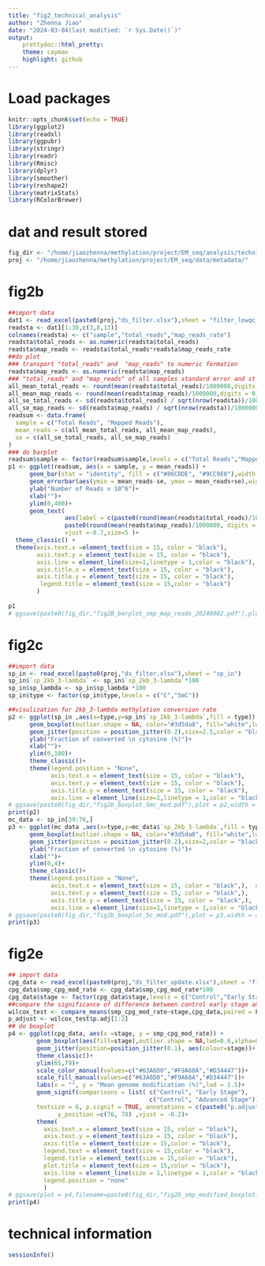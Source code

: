 ```yaml
---
title: "fig2_technical_analysis"
author: "Zhenna Jiao"
date: "2024-03-04(last modified: `r Sys.Date()`)"
output: 
    prettydoc::html_pretty:
    theme: cayman
    highlight: github
---
```

# Load packages
```r
knitr::opts_chunk$set(echo = TRUE)
library(ggplot2)
library(readxl)
library(ggpubr)
library(stringr)
library(readr)
library(Rmisc)
library(dplyr)
library(smoother)
library(reshape2)
library(matrixStats)
library(RColorBrewer)
```

# dat and result stored
```r
fig_dir <- "/home/jiaozhenna/methylation/project/EM_seq/analysis/technical/figure/fig2/"
proj <- "/home/jiaozhenna/methylation/project/EM_seq/data/metadata/"
```
# fig2b
```r
##import data
dat1 <- read_excel(paste0(proj,"ds_filter.xlsx"),sheet = "filter_lowqc_smp")
readsta <- dat1[1:38,c(3,8,13)]
colnames(readsta) <- c("sample","total_reads","map_reads_rate")
readsta$total_reads <- as.numeric(readsta$total_reads)
readsta$map_reads <- readsta$total_reads*readsta$map_reads_rate
##do plot
### transport "total_reads" and  "map_reads" to numeric formation 
readsta$map_reads <- as.numeric(readsta$map_reads)
### "total_reads" and "map_reads" of all samples standard error and st
all_mean_total_reads <- round(mean(readsta$total_reads)/1000000,digits = 0)
all_mean_map_reads <- round(mean(readsta$map_reads)/1000000,digits = 0)
all_se_total_reads <- sd(readsta$total_reads) / sqrt(nrow(readsta))/1000000
all_se_map_reads <- sd(readsta$map_reads) / sqrt(nrow(readsta))/1000000
readsum <- data.frame(
  sample = c("Total Reads", "Mapped Reads"),
  mean_reads = c(all_mean_total_reads, all_mean_map_reads),
  se = c(all_se_total_reads, all_se_map_reads)
)
### do barplot 
readsum$sample <- factor(readsum$sample,levels = c("Total Reads","Mapped Reads"))
p1 <- ggplot(readsum, aes(x = sample, y = mean_reads)) +
      geom_bar(stat = "identity", fill = c("#86CDDE", "#9CC9E0"),width = 0.5) +
      geom_errorbar(aes(ymin = mean_reads-se, ymax = mean_reads+se),width = 0.1,color = "black") +
      ylab("Number of Reads x 10^6")+
      xlab("")+
      ylim(0,400)+
      geom_text(
                aes(label = c(paste0(round(mean(readsta$total_reads)/1000000, digits = 0),"M"),
                paste0(round(mean(readsta$map_reads)/1000000, digits = 0),"M"))),
                vjust =-0.7,size=5 )+
  theme_classic() +
  theme(axis.text.x =element_text(size = 15, color = "black"),  
        axis.text.y = element_text(size = 15, color = "black"),
        axis.line = element_line(size=1,linetype = 1,color = "black"),
        axis.title.x = element_text(size = 15, color = "black"),
        axis.title.y = element_text(size = 15, color = "black"),
         legend.title = element_text(size = 15,color = "black")
        )
 
p1
# ggsave(paste0(fig_dir,"fig2B_barplot_smp_map_reads_20240902.pdf"),plot = p6,width = 4,height =4,dpi = 300)
```
# fig2c
```r
##import data
sp_in <- read_excel(paste0(proj,"ds_filter.xlsx"),sheet = "sp_in")
sp_in$`sp_2kb_3-lambda` <- sp_in$`sp_2kb_3-lambda`*100
sp_in$sp_lambda <- sp_in$sp_lambda *100
sp_in$type <- factor(sp_in$type,levels = c("C","5mC"))

##visulization for 2kb_3-lambda methylation conversion rate
p2 <- ggplot(sp_in ,aes(x=type,y=sp_in$`sp_2kb_3-lambda`,fill = type)) +
      geom_boxplot(outlier.shape = NA, color="#3d5da8", fill="white",lwd=1.5) +
      geom_jitter(position = position_jitter(0.2),size=2.5,color = "black", alpha=1) +
      ylab("Fraction of converted \n cytosine (%)")+
      xlab("")+
      ylim(0,100)+
      theme_classic()+
      theme(legend.position = "None",
            axis.text.x = element_text(size = 15, color = "black"),  
            axis.text.y = element_text(size = 15, color = "black"),
            axis.title.y = element_text(size = 15, color = "black"),
            axis.line = element_line(size=1,linetype = 1,color = "black"))
# ggsave(paste0(fig_dir,"fig2b_boxplot_5mc_mod.pdf"),plot = p2,width = 4,height = 6,dpi = 300)
print(p2)
mc_data <- sp_in[39:76,]
p3 <- ggplot(mc_data ,aes(x=type,y=mc_data$`sp_2kb_3-lambda`,fill = type)) +
      geom_boxplot(outlier.shape = NA, color="#3d5da8", fill="white",lwd=1.5,width = 0.3) +
      geom_jitter(position = position_jitter(0.2),size=2,color = "black", alpha=1) +
      ylab("Fraction of converted \n cytosine (%)")+
      xlab("")+
      ylim(0,4)+
      theme_classic()+
      theme(legend.position = "None",
            axis.text.x = element_text(size = 15, color = "black",),  # 设置X轴字体大小为12
            axis.text.y = element_text(size = 15, color = "black",),
            axis.title.y = element_text(size = 15, color = "black",),
            axis.line = element_line(size=1,linetype = 1,color = "black"))
# ggsave(paste0(fig_dir,"fig2b_boxplot_5c_mod.pdf"),plot = p3,width = 4,height = 6,dpi = 300)
print(p3)
```
# fig2e
```r
## import data
cpg_data <- read_excel(paste0(proj,"ds_filter_update.xlsx"),sheet = "filter_sample_CpG_modified")
cpg_data$smp_cpg_mod_rate <- cpg_data$smp_cpg_mod_rate*100
cpg_data$stage <- factor(cpg_data$stage,levels = c("Control","Early Stage","Advanced Stage"))
##compare the significance of difference between control early stage and advanced stage 
wilcox_test <- compare_means(smp_cpg_mod_rate~stage,cpg_data,paired = F ,method = "wilcox.test",p.adjust.method = "BH")
p_adjust <- wilcox_test$p.adj[1:2]
## do boxplot 
p4 <- ggplot(cpg_data, aes(x =stage, y = smp_cpg_mod_rate)) +
        geom_boxplot(aes(fill=stage),outlier.shape = NA,lwd=0.6,alpha=0.5)+
        geom_jitter(position=position_jitter(0.1), aes(colour=stage))+
        theme_classic()+
        ylim(65,79)+
        scale_color_manual(values=c("#63A6D0","#F9A68A","#D34447"))+
        scale_fill_manual(values=c("#63A6D0","#F9A68A","#D34447"))+
        labs(x = "", y = "Mean genome modification (%)",lwd = 1.5)+
        geom_signif(comparisons = list( c("Control", "Early Stage"),
                                        c("Control", "Advanced Stage")),
        textsize = 6, p.signif = TRUE, annotations = c(paste0("p.adjust = ", round(p_adjust, 3))),
              y_position =c(76, 78) ,vjust = -0.2)+
        theme(
          axis.text.x = element_text(size = 15, color = "black"),
          axis.text.y = element_text(size = 15, color = "black"),
          axis.title = element_text(size = 15,color = "black"),
          legend.text = element_text(size = 15,color = "black"), 
          legend.title = element_text(size = 15,color = "black"),
          plot.title = element_text(size = 15,color = "black"),
          axis.line = element_line(size = 1,linetype = 1,color = "black"),
          legend.position = "none"
          )
# ggsave(plot = p4,filename=paste0(fig_dir,"fig2D_smp_modified_boxplot.pdf"),width = 8,height = 6,dpi = 300)
print(p4)
```

# technical information
```r
sessionInfo()
```

